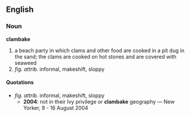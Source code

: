 ==English==
===Noun===
'''clambake'''
# a beach party in which clams and other food are cooked in a pit dug in the sand; the clams are cooked on hot stones and are covered with seaweed
# ''fig. attrib.'' informal, makeshift, sloppy

====Quotations====

* ''fig. attrib.'' informal, makeshift, sloppy
** '''2004''': not in their Ivy privilege or '''clambake''' geography &mdash; New Yorker, 9 - 16 August 2004